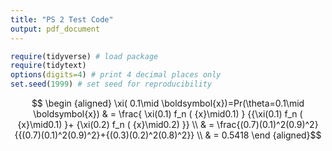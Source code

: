 ```yaml
---
title: "PS 2 Test Code"
output: pdf_document
---
```


```r
require(tidyverse) # load package
require(tidytext)
options(digits=4) # print 4 decimal places only
set.seed(1999) # set seed for reproducibility
```

$$ \begin {aligned} 
   \xi( 0.1\mid \boldsymbol{x})=Pr(\theta=0.1\mid \boldsymbol{x})
    & = \frac{ \xi(0.1) f_n ( {x}\mid0.1) } {{\xi(0.1) f_n ( {x}\mid0.1) }+ {\xi(0.2) f_n ( {x}\mid0.2) }} \\
    & = \frac{(0.7)(0.1)^2(0.9)^2}{{(0.7)(0.1)^2(0.9)^2}+{(0.3)(0.2)^2(0.8)^2}} \\
    & = 0.5418
\end {aligned}$$
